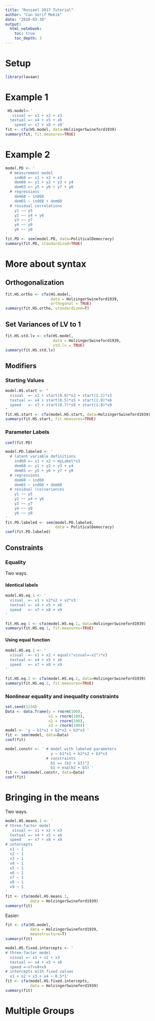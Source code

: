 ```yaml
---
title: "Rosseel 2017 Tutorial"
author: "Can Serif Mekik"
date: "2018-03-30"
output: 
  html_notebook:
    toc: true
    toc_depth: 3
---
```


# Setup

```r
library(lavaan)
```


# Example 1

```r
 HS.model<-'
   visual =~ x1 + x2 + x3 
  textual =~ x4 + x5 + x6
    speed =~ x7 + x8 + x9'
fit <- cfa(HS.model, data=HolzingerSwineford1939)
summary(fit, fit.measures=TRUE)
```

# Example 2

```r
model.PD <- '
  # measurement model
    ind60 =~ x1 + x2 + x3
    dem60 =~ y1 + y2 + y3 + y4
    dem65 =~ y5 + y6 + y7 + y8
  # regressions
    dem60 ~ ind60
    dem65 ~ ind60 + dem60
  # residual correlations
    y1 ~~ y5
    y2 ~~ y4 + y6
    y3 ~~ y7
    y4 ~~ y8
    y6 ~~ y8
'
fit.PD <- sem(model.PD, data=PoliticalDemocracy)
summary(fit.PD, standardized=TRUE)
```

# More about syntax

## Orthogonalization

```r
fit.HS.ortho <- cfa(HS.model,
                    data = HolzingerSwineford1939,
                    orthogonal = TRUE)
summary(fit.HS.ortho, standardized=T)
```

## Set Variances of LV to 1

```r
fit.HS.std.lv <- cfa(HS.model,
                     data = HolzingerSwineford1939,
                     std.lv = TRUE)
summary(fit.HS.std.lv)
```

## Modifiers

### Starting Values

```r
model.HS.start <- "
  visual  =~ x1 + start(0.8)*x2 + start(1.2)*x3
  textual =~ x4 + start(0.5)*x5 + start(1.0)*x6
  speed   =~ x7 + start(0.7)*x8 + start(1.8)*x9
"
fit.HS.start <- cfa(model.HS.start, data=HolzingerSwineford1939)
summary(fit.HS.start, fit.measures=TRUE)
```

### Parameter Labels

```r
coef(fit.PD)

model.PD.labeled <- '
  # latent variable definitions
    ind60 =~ x1 + x2 + myLabel*x3
    dem60 =~ y1 + y2 + y3 + y4
    dem65 =~ y5 + y6 + y7 + y8
  # regressions
    dem60 ~ ind60
    dem65 ~ ind60 + dem60
  # residual (co)variances
    y1 ~~ y5
    y2 ~~ y4 + y6
    y3 ~~ y7
    y4 ~~ y8
    y6 ~~ y8
'
fit.PD.labeled <- sem(model.PD.labeled,
                      data = PoliticalDemocracy)
coef(fit.PD.labeled)
```

## Constraints

### Equality

Two ways.

#### Identical labels
```r
model.HS.eq.1 <- '
  visual  =~ x1 + v2*x2 + v2*x3 
  textual =~ x4 + x5 + x6
  speed   =~ x7 + x8 + x9
'

fit.HS.eq.1 <- cfa(model.HS.eq.1, data=HolzingerSwineford1939)
summary(fit.HS.eq.1, fit.measures=TRUE)
```

#### Using equal function

```r
model.HS.eq.2 <- '
  visual  =~ x1 + x2 + equal("visual=~x2")*x3 
  textual =~ x4 + x5 + x6
  speed   =~ x7 + x8 + x9
'

fit.HS.eq.2 <- cfa(model.HS.eq.2, data=HolzingerSwineford1939)
summary(fit.HS.eq.2, fit.measures=TRUE)
```

### Nonlinear equality and inequality constraints

```r
set.seed(1234)
Data <- data.frame(y = rnorm(100),
                   x1 = rnorm(100),
                   x2 = rnorm(100),
                   x3 = rnorm(100))
model <- 'y ~ b1*x1 + b2*x2 + b3*x3 '
fit <- sem(model, data=Data)
coef(fit)
```

```r
model.constr <- ' # model with labeled parameters
                    y ~ b1*x1 + b2*x2 + b3*x3
                  # constraints
                    b1 == (b2 + b3)^2
                    b1 > exp(b2 + b3) '
fit <- sem(model.constr, data=Data)
coef(fit)
```

# Bringing in the means

Two ways.

```r
model.HS.means.1 <- '
# three-factor model
   visual =~ x1 + x2 + x3
  textual =~ x4 + x5 + x6
  speed   =~ x7 + x8 + x9
# intercepts
  x1 ~ 1
  x2 ~ 1 
  x3 ~ 1
  x4 ~ 1
  x5 ~ 1
  x6 ~ 1
  x7 ~ 1
  x8 ~ 1
  x9 ~ 1
'
fit <- cfa(model.HS.means.1,
           data = HolzingerSwineford1939)
summary(fit)
```

Easier:

```r
fit <- cfa(HS.model,
           data = HolzingerSwineford1939,
           meanstructure=T)
summary(fit)
```

```r
model.HS.fixed.intercepts <- '
# three-factor model 
  visual =~ x1 + x2 + x3 
  textual =~ x4 + x5 + x6 
  speed =~x7+x8+x9
# intercepts with fixed values
  x1 + x2 + x3 + x4 ~ 0.5*1'
fit <- cfa(model.HS.fixed.intercepts,
           data = HolzingerSwineford1939)
summary(fit)
```

# Multiple Groups